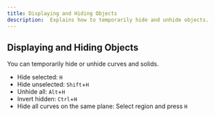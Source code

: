 ```yaml
---
title: Displaying and Hiding Objects
description:  Explains how to temporarily hide and unhide objects.
---
```


## Displaying and Hiding Objects

You can temporarily hide or unhide curves and solids.

- Hide selected: `H` [<YoutubeExternalIcon />](https://youtu.be/vgFxnePeY1g)
- Hide unselected: `Shift`+`H`
- Unhide all: `Alt`+`H`
- Invert hidden: `Ctrl`+`H`
- Hide all curves on the same plane: Select region and press `H` [<YoutubeExternalIcon />](https://youtu.be/j0jyWmzZbpw)
